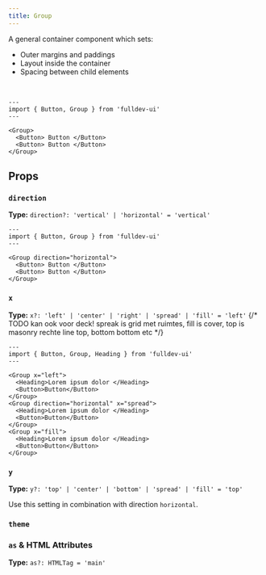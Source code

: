 ```yaml
---
title: Group
---
```



A general container component which sets:

- Outer margins and paddings
- Layout inside the container
- Spacing between child elements

<br />

```astro live
---
import { Button, Group } from 'fulldev-ui'
---

<Group>
  <Button> Button </Button>
  <Button> Button </Button>
</Group>
```

## Props

### `direction`

**Type:** `direction?: 'vertical' | 'horizontal' = 'vertical'`

```astro live
---
import { Button, Group } from 'fulldev-ui'
---

<Group direction="horizontal">
  <Button> Button </Button>
  <Button> Button </Button>
</Group>
```

### `x`

**Type:** `x?: 'left' | 'center' | 'right' | 'spread' | 'fill' = 'left'`
{/* TODO kan ook voor deck! spreak is grid met ruimtes, fill is cover, top is masonry rechte line top, bottom bottom etc */}

```astro live
---
import { Button, Group, Heading } from 'fulldev-ui'
---

<Group x="left">
  <Heading>Lorem ipsum dolor </Heading>
  <Button>Button</Button>
</Group>
<Group direction="horizontal" x="spread">
  <Heading>Lorem ipsum dolor </Heading>
  <Button>Button</Button>
</Group>
<Group x="fill">
  <Heading>Lorem ipsum dolor </Heading>
  <Button>Button</Button>
</Group>
```

### `y`

**Type:** `y?: 'top' | 'center' | 'bottom' | 'spread' | 'fill' = 'top'`

Use this setting in combination with direction `horizontal`.

### `theme`

<ThemeProp />

### `as` & HTML Attributes

**Type:** `as?: HTMLTag = 'main'`

<AsProp />
